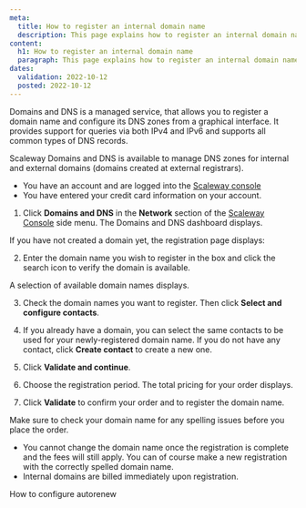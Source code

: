 ```yaml
---
meta:
  title: How to register an internal domain name
  description: This page explains how to register an internal domain name with Scaleway Domains and DNS.
content:
  h1: How to register an internal domain name
  paragraph: This page explains how to register an internal domain name with Scaleway Domains and DNS.
dates:
  validation: 2022-10-12
  posted: 2022-10-12
---
```


Domains and DNS is a managed service, that allows you to register a domain name and configure its DNS zones from a graphical interface. It provides support for queries via both IPv4 and IPv6 and supports all common types of DNS records.

Scaleway Domains and DNS is available to manage DNS zones for internal and external domains (domains created at external registrars). 

<Message type="requirement">

- You have an account and are logged into the [Scaleway console](https://console.scaleway.com) 
- You have entered your credit card information on your account.

</Message>

1. Click **Domains and DNS** in the **Network** section of the [Scaleway Console](https://console.scaleway.com) side menu. The Domains and DNS dashboard displays. 

 If you have not created a domain yet, the registration page displays:
 <Lightbox src="scaleway-dns-interface.webp" alt="" />

2. Enter the domain name you wish to register in the box and click the search icon to verify the domain is available. 
 
 A selection of available domain names displays.

3. Check the domain names you want to register. Then click **Select and configure contacts**.

4. If you already have a domain, you can select the same contacts to be used for your newly-registered domain name. If you do not have any contact, click **Create contact** to create a new one. 

5. Click **Validate and continue**.

6. Choose the registration period. The total pricing for your order displays. 

7. Click **Validate** to confirm your order and to register the domain name.

<Message type="important">

Make sure to check your domain name for any spelling issues before you place the order. 
* You cannot change the domain name once the registration is complete and the fees will still apply. You can of course make a new registration with the correctly spelled domain name.
* Internal domains are billed immediately upon registration.

</Message>

<Navigation title="See Also">
  <NextButton to="/network/dns-cloud/how-to/configure-autorenew/">How to configure autorenew</PreviousButton>
</Navigation>